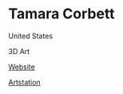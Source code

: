 # Tamara Corbett

<Location>

United States

</Location>

<Skills>

3D Art

</Skills>

<Personal>

[Website](https://www.tamaracorbett.com/)

[Artstation](https://www.artstation.com/tamaracorbett)

</Personal>

